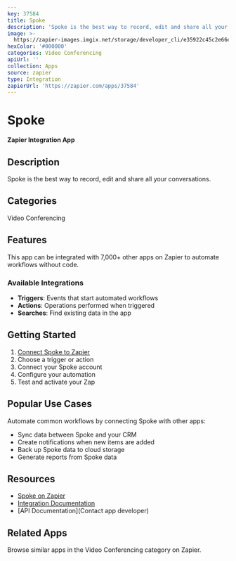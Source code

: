 ```yaml
---
key: 37584
title: Spoke
description: 'Spoke is the best way to record, edit and share all your conversations.'
image: >-
  https://zapier-images.imgix.net/storage/developer_cli/e35922c45c2e66e4c2c55a1d0d332bb5.png?auto=format%2Ccompress&ixlib=python-3.0.0&q=50
hexColor: '#000000'
categories: Video Conferencing
apiUrl: ''
collection: Apps
source: zapier
type: Integration
zapierUrl: 'https://zapier.com/apps/37584'
---
```

# Spoke

**Zapier Integration App**

## Description

Spoke is the best way to record, edit and share all your conversations.

## Categories

Video Conferencing

## Features

This app can be integrated with 7,000+ other apps on Zapier to automate workflows without code.

### Available Integrations

- **Triggers**: Events that start automated workflows
- **Actions**: Operations performed when triggered
- **Searches**: Find existing data in the app

## Getting Started

1. [Connect Spoke to Zapier](https://zapier.com/apps/37584)
2. Choose a trigger or action
3. Connect your Spoke account
4. Configure your automation
5. Test and activate your Zap

## Popular Use Cases

Automate common workflows by connecting Spoke with other apps:

- Sync data between Spoke and your CRM
- Create notifications when new items are added
- Back up Spoke data to cloud storage
- Generate reports from Spoke data

## Resources

- [Spoke on Zapier](https://zapier.com/apps/37584)
- [Integration Documentation](https://zapier.com/apps/37584/integrations)
- [API Documentation](Contact app developer)

## Related Apps

Browse similar apps in the Video Conferencing category on Zapier.
